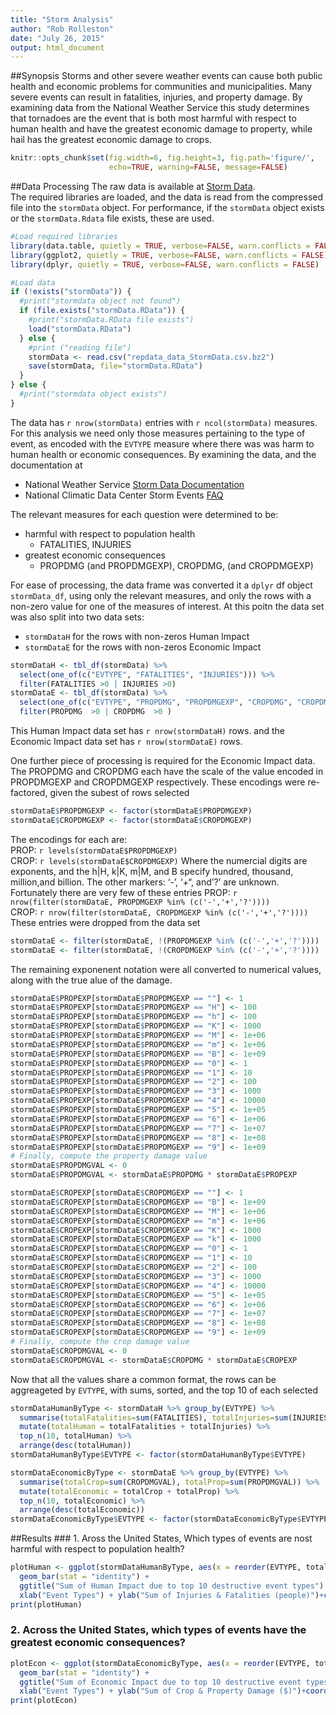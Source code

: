 ```yaml
---
title: "Storm Analysis"
author: "Rob Rolleston"
date: "July 26, 2015"
output: html_document
---
```


##Synopsis
Storms and other severe weather events can cause both public health and economic problems for communities and municipalities. Many severe events can result in fatalities, injuries, and property damage.  By examining data from the National Weather Service this study determines that tornadoes are the  event that is both most harmful with respect to human health and have the greatest economic damage to property, while hail has the greatest economic damage to crops. 


```r
knitr::opts_chunk$set(fig.width=6, fig.height=3, fig.path='figure/',
                      echo=TRUE, warning=FALSE, message=FALSE)
```

##Data Processing
The raw data is available at [Storm Data](https://d396qusza40orc.cloudfront.net/repdata%2Fdata%2FStormData.csv.bz2).  
The required libraries are loaded, and the data is read from the compressed file into the `stormData` object.  For performance, if the `stormData` object exists or the `stormData.Rdata` file exists, these are used.
```r
#Load required libraries
library(data.table, quietly = TRUE, verbose=FALSE, warn.conflicts = FALSE)
library(ggplot2, quietly = TRUE, verbose=FALSE, warn.conflicts = FALSE)
library(dplyr, quietly = TRUE, verbose=FALSE, warn.conflicts = FALSE)

#Load data 
if (!exists("stormData")) {
  #print("stormdata object not found")
  if (file.exists("stormData.RData")) {
    #print("stormData.RData file exists")
    load("stormData.RData")
  } else {
    #print ("reading file")
    stormData <- read.csv("repdata_data_StormData.csv.bz2")
    save(stormData, file="stormData.RData")
  }
} else {
  #print("stormdata object exists")
}
```

The data has `r nrow(stormData)` entries with `r ncol(stormData)` measures.  For this analysis we need only those measures pertaining to the type of event, as encoded with the `EVTYPE` measure where there was was harm to human health or economic consequences.  By examining the data, and the documentation at 

* National Weather Service [Storm Data Documentation](https://d396qusza40orc.cloudfront.net/repdata%2Fpeer2_doc%2Fpd01016005curr.pdf)
* National Climatic Data Center Storm Events [FAQ](https://d396qusza40orc.cloudfront.net/repdata%2Fpeer2_doc%2FNCDC%20Storm%20Events-FAQ%20Page.pdf)

The relevant measures for each question were determined to be: 

* harmful with respect to population health
    * FATALITIES, INJURIES
* greatest economic consequences
    * PROPDMG (and PROPDMGEXP), CROPDMG, (and CROPDMGEXP)

For ease of processing, the data frame was converted it a `dplyr` df object `stormData_df`, using only the relevant measures, and only the rows with a non-zero value for one of the measures of interest. At this poitn the data set was also split into two data sets:

* `stormDataH` for the rows with non-zeros Human Impact
* `stormDataE` for the rows with non-zeros Economic Impact

```r
stormDataH <- tbl_df(stormData) %>% 
  select(one_of(c("EVTYPE", "FATALITIES", "INJURIES"))) %>%
  filter(FATALITIES >0 | INJURIES >0)
stormDataE <- tbl_df(stormData) %>% 
  select(one_of(c("EVTYPE", "PROPDMG", "PROPDMGEXP", "CROPDMG", "CROPDMGEXP"))) %>%
  filter(PROPDMG  >0 | CROPDMG  >0 )
```
This Human Impact data set has `r nrow(stormDataH)` rows. and the Economic Impact data set has `r nrow(stormDataE)` rows.

One further piece of processing is required for the Economic Impact data.  The PROPDMG and CROPDMG each have the scale of the value encoded in PROPDMGEXP  and CROPDMGEXP respectively. These encodings were re-factored, given the subest of rows selected
```r
stormDataE$PROPDMGEXP <- factor(stormDataE$PROPDMGEXP)
stormDataE$CROPDMGEXP <- factor(stormDataE$CROPDMGEXP)
```
The encodings for each are:  
PROP: `r levels(stormDataE$PROPDMGEXP)`  
CROP: `r levels(stormDataE$CROPDMGEXP)`
Where the numercial digits are exponents, and the h|H, k|K, m|M, and B specify hundred, thousand, million,and billion.  The other markers: '-', '+", and '?' are unknown.  Fortunately there are very few of these entries
PROP: `r nrow(filter(stormDataE, PROPDMGEXP %in% (c('-','+','?'))))`  
CROP: `r nrow(filter(stormDataE, CROPDMGEXP %in% (c('-','+','?'))))`  
These entries were dropped from the data set
```r
stormDataE <- filter(stormDataE, !(PROPDMGEXP %in% (c('-','+','?'))))
stormDataE <- filter(stormDataE, !(CROPDMGEXP %in% (c('-','+','?'))))
```
The remaining exponenent notation were all converted to numerical values, along with the true alue of the damage.
```r
stormDataE$PROPEXP[stormDataE$PROPDMGEXP == ""] <- 1
stormDataE$PROPEXP[stormDataE$PROPDMGEXP == "H"] <- 100
stormDataE$PROPEXP[stormDataE$PROPDMGEXP == "h"] <- 100
stormDataE$PROPEXP[stormDataE$PROPDMGEXP == "K"] <- 1000
stormDataE$PROPEXP[stormDataE$PROPDMGEXP == "M"] <- 1e+06
stormDataE$PROPEXP[stormDataE$PROPDMGEXP == "m"] <- 1e+06
stormDataE$PROPEXP[stormDataE$PROPDMGEXP == "B"] <- 1e+09
stormDataE$PROPEXP[stormDataE$PROPDMGEXP == "0"] <- 1
stormDataE$PROPEXP[stormDataE$PROPDMGEXP == "1"] <- 10
stormDataE$PROPEXP[stormDataE$PROPDMGEXP == "2"] <- 100
stormDataE$PROPEXP[stormDataE$PROPDMGEXP == "3"] <- 1000
stormDataE$PROPEXP[stormDataE$PROPDMGEXP == "4"] <- 10000
stormDataE$PROPEXP[stormDataE$PROPDMGEXP == "5"] <- 1e+05
stormDataE$PROPEXP[stormDataE$PROPDMGEXP == "6"] <- 1e+06
stormDataE$PROPEXP[stormDataE$PROPDMGEXP == "7"] <- 1e+07
stormDataE$PROPEXP[stormDataE$PROPDMGEXP == "8"] <- 1e+08
stormDataE$PROPEXP[stormDataE$PROPDMGEXP == "9"] <- 1e+09
# Finally, compute the property damage value
stormDataE$PROPDMGVAL <- 0
stormDataE$PROPDMGVAL <- stormDataE$PROPDMG * stormDataE$PROPEXP

stormDataE$CROPEXP[stormDataE$CROPDMGEXP == ""] <- 1
stormDataE$CROPEXP[stormDataE$CROPDMGEXP == "B"] <- 1e+09
stormDataE$CROPEXP[stormDataE$CROPDMGEXP == "M"] <- 1e+06
stormDataE$CROPEXP[stormDataE$CROPDMGEXP == "m"] <- 1e+06
stormDataE$CROPEXP[stormDataE$CROPDMGEXP == "K"] <- 1000
stormDataE$CROPEXP[stormDataE$CROPDMGEXP == "k"] <- 1000
stormDataE$CROPEXP[stormDataE$CROPDMGEXP == "0"] <- 1
stormDataE$CROPEXP[stormDataE$CROPDMGEXP == "1"] <- 10
stormDataE$CROPEXP[stormDataE$CROPDMGEXP == "2"] <- 100
stormDataE$CROPEXP[stormDataE$CROPDMGEXP == "3"] <- 1000
stormDataE$CROPEXP[stormDataE$CROPDMGEXP == "4"] <- 10000
stormDataE$CROPEXP[stormDataE$CROPDMGEXP == "5"] <- 1e+05
stormDataE$CROPEXP[stormDataE$CROPDMGEXP == "6"] <- 1e+06
stormDataE$CROPEXP[stormDataE$CROPDMGEXP == "7"] <- 1e+07
stormDataE$CROPEXP[stormDataE$CROPDMGEXP == "8"] <- 1e+08
stormDataE$CROPEXP[stormDataE$CROPDMGEXP == "9"] <- 1e+09
# Finally, compute the crop damage value
stormDataE$CROPDMGVAL <- 0
stormDataE$CROPDMGVAL <- stormDataE$CROPDMG * stormDataE$CROPEXP
```
Now that all the values share a common format, the rows can be aggreageted by `EVTYPE`, with sums, sorted, and the top 10 of each selected
```r
stormDataHumanByType <- stormDataH %>% group_by(EVTYPE) %>% 
  summarise(totalFatalities=sum(FATALITIES), totalInjuries=sum(INJURIES)) %>%
  mutate(totalHuman = totalFatalities + totalInjuries) %>%
  top_n(10, totalHuman) %>%
  arrange(desc(totalHuman))
stormDataHumanByType$EVTYPE <- factor(stormDataHumanByType$EVTYPE)

stormDataEconomicByType <- stormDataE %>% group_by(EVTYPE) %>% 
  summarise(totalCrop=sum(CROPDMGVAL), totalProp=sum(PROPDMGVAL)) %>%
  mutate(totalEconomic = totalCrop + totalProp) %>%
  top_n(10, totalEconomic) %>%
  arrange(desc(totalEconomic))
stormDataEconomicByType$EVTYPE <- factor(stormDataEconomicByType$EVTYPE)


```
##Results
### 1. Aross the United States, Which types of events are nost harmful with respect to population health?
```r
plotHuman <- ggplot(stormDataHumanByType, aes(x = reorder(EVTYPE, totalHuman), y=totalHuman)) + 
  geom_bar(stat = "identity") + 
  ggtitle("Sum of Human Impact due to top 10 destructive event types") + 
  xlab("Event Types") + ylab("Sum of Injuries & Fatalities (people)")+coord_flip() 
print(plotHuman)
```


### 2. Across the United States, which types of events have the greatest economic consequences?
```r
plotEcon <- ggplot(stormDataEconomicByType, aes(x = reorder(EVTYPE, totalEconomic), y=totalEconomic)) + 
  geom_bar(stat = "identity") + 
  ggtitle("Sum of Economic Impact due to top 10 destructive event types") + 
  xlab("Event Types") + ylab("Sum of Crop & Property Damage ($)")+coord_flip() 
print(plotEcon)
```